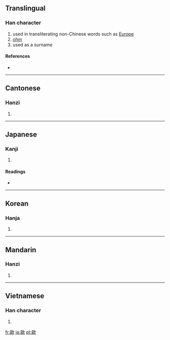 {{also|欧}}
==Translingual==

===Han character===
{{Han char|rn=76|rad=欠|as=11|sn=15|four=7778<sub>2</sub>|canj=尸口弓人 (SRNO)}}

# used in transliterating non-Chinese words such as [[Europe]]
# [[ohm]]
# used as a surname

====References====
* {{Han ref|kx=0571.270|dkj=16185|dj=0959.210|hdz=32149.120|uh=6B50|ud=27472|bh=BCDA|bd=48346}}

----

==Cantonese==

===Hanzi===
{{yue-hanzi|jyut=|y=au1, ngau1|sim=欧}}

# {{defn|Cantonese|sort=欠11}}

----

==Japanese==

===Kanji===
{{ja-kanji|grade=|rs=欠11}}

# {{defn|Japanese}}

====Readings====
* {{ja-readings|on=[[おう]] (ō)|kun=[[はく]] (haku), [[うたう]] (utau)}}

----

==Korean==

===Hanja===
{{ko-hanja|hangeul=구|eumhun=|rv=gu|mr=ku|y=kwu}}

# {{defn|Korean|sort=欠11}}

----

==Mandarin==

===Hanzi===
{{cmn-hanzi|sim=欧|pin=[[ōu]] ([[ou1]])|wg=ou<sup>1</sup>}}

# {{defn|Mandarin|sort=欠11}}

----

==Vietnamese==

===Han character===
{{vi-hantu|[[âu]]|rs=欠11}}

# {{defn|Vietnamese|sort=欠11}}

[[fr:歐]]
[[ja:歐]]
[[pt:歐]]